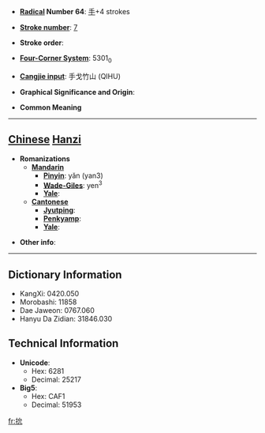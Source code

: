 * '''[[Wiktionary:Chinese radical index| Radical]] Number 64''': [[Wiktionary:Chinese radical index 手|手]]+4 strokes

* '''[[Wiktionary:Chinese total strokes index|Stroke number]]''': [[Wiktionary:Chinese total strokes index 7|7]]

* '''Stroke order''': 

* '''[[Wiktionary:Chinese four corner index|Four-Corner System]]''': 5301<sub>0</sub>

* '''[[Wiktionary:Chinese Cangjie index|Cangjie input]]''': 手戈竹山 (QIHU)

* '''Graphical Significance and Origin''': 

* '''Common Meaning'''

----

== [[Chinese]] [[Hanzi]] ==

* '''Romanizations'''
** '''[[Mandarin]]'''
*** '''[[Pinyin]]''': yǎn (yan3)
*** '''[[Wade-Giles]]''': yen<sup>3</sup>
*** '''[[Yale]]''': 
** '''[[Cantonese]]'''
*** '''[[Jyutping]]''':
*** '''[[Penkyamp]]''': 
*** '''[[Yale]]''': 

* '''Other info''': 

----

== Dictionary Information ==

* KangXi: 0420.050
* Morobashi: 11858
* Dae Jaweon: 0767.060
* Hanyu Da Zidian: 31846.030

== Technical Information ==

* '''Unicode''':
** Hex: 6281
** Decimal: 25217
* '''Big5''':
** Hex: CAF1
** Decimal: 51953

[[fr:抁]]